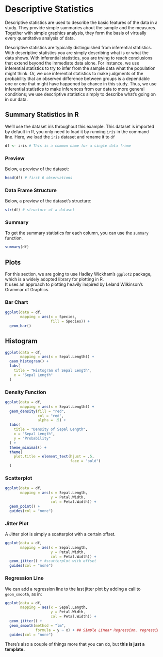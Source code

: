 # Descriptive Statistics

Descriptive statistics are used to describe the basic features of the data in a study. They provide simple summaries about the sample and the measures. Together with simple graphics analysis, they form the basis of virtually every quantitative analysis of data.

Descriptive statistics are typically distinguished from inferential statistics. With descriptive statistics you are simply describing what is or what the data shows. With inferential statistics, you are trying to reach conclusions that extend beyond the immediate data alone. For instance, we use inferential statistics to try to infer from the sample data what the population might think. Or, we use inferential statistics to make judgments of the probability that an observed difference between groups is a dependable one or one that might have happened by chance in this study. Thus, we use inferential statistics to make inferences from our data to more general conditions; we use descriptive statistics simply to describe what’s going on in our data.

## Summary Statistics in R

We'll use the dataset iris throughout this example. This dataset is imported by default in R, you only need to load it by running `iris` in the command line.
Here, we load the `iris` dataset and rename it to `df`

``` {r echo = T, results = 'hide'}
df <- iris # This is a common name for a single data frame
```

### Preview
Below, a preview of the dataset:

``` {r}
head(df) # first 6 observations
```

### Data Frame Structure
Below, a preview of the dataset's structure:
``` {r}
str(df) # structure of a dataset
```

### Summary
To get the summary statistics for each column, you can use the `summary` function.
``` {r}
summary(df)
```

## Plots

For this section, we are going to use Hadley Wickham's `ggplot2` package, which is a widely adopted library for plotting in R. <br> It uses an approach to plotting heavily inspired  by Leland Wilkinson's Grammar of Graphics.

### Bar Chart

```{r}

ggplot(data = df,
       mapping = aes(x = Species,
                     fill = Species)) +
  geom_bar()

```

## Histogram
```{r}
ggplot(data = df,
       mapping = aes(x = Sepal.Length)) +
  geom_histogram() +
  labs(
    title = "Histogram of Sepal Length",
    x = "Sepal Length"
  )
```

### Density Function
```{r}
ggplot(data = df,
       mapping = aes(x = Sepal.Length)) +
  geom_density(fill = "red",
               col = "red",
               alpha = .5) +
  labs(
    title = "Density of Sepal Length",
    x = "Sepal Length",
    y = "Probability"
  ) +
  theme_minimal() +
  theme(
    plot.title = element_text(hjust = .5,
                              face = "bold")
  )
```

### Scatterplot

```{r}
ggplot(data = df,
       mapping = aes(x = Sepal.Length,
                     y = Petal.Width,
                     col = Petal.Width)) +
  geom_point() +
  guides(col = "none")
```

### Jitter Plot

A Jitter plot is simply a scatterplot with a certain offset.
```{r}
ggplot(data = df,
       mapping = aes(x = Sepal.Length,
                     y = Petal.Width,
                     col = Petal.Width)) +
  geom_jitter() + #scatterplot with offset
  guides(col = "none")
```

### Regression Line

We can add a regression line to the last jitter plot by adding a call to `geom_smooth`, as in:

```{r}
ggplot(data = df,
       mapping = aes(x = Sepal.Length,
                     y = Petal.Width,
                     col = Petal.Width)) +
  geom_jitter() +
  geom_smooth(method = "lm",
              formula = y ~ x) + ## Simple Linear Regression, regressing y over x
  guides(col = "none")
```

There's also a couple of things more that you can do, but **this is just a template.**